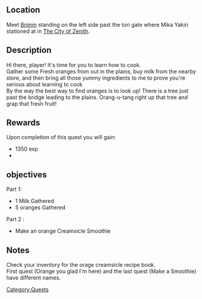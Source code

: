 {{Questbox
|name=Orange you glad I'm here
|category=Quests
| level = 
| levelreq = ???
|start=[[Brimm]]
|end=[[Brimm]]
|experience = 1350 exp
|money={{cost|65}}
|previous=
|next=
}}
==Location==
Meet [[Brimm]] standing on the left side past the tori gate where Mika Yakiri stationed at in [[The City of Zenith]].
==Description==
Hi there, player! It's time for you to learn how to cook.<br/>
Gather some Fresh oranges from out in the plains, buy milk from the nearby store, and then bring all those yummy ingredients to me to prove you're serious about learning to cook<br/> 
By the way the best way to find oranges is to look up! There is a tree just past the bridge leading to the plains. Orang-u-tang right up that tree and grap that fresh fruit!
==Rewards==
Upon completion of this quest you will gain:
*1350 exp
*{{cost|65}}
==objectives==
Part 1:
*1 Milk Gathered
*5 oranges Gathered
Part 2 :
*Make an orange Creamsicle Smoothie
==Notes==
Check your inventory for the orage creamsicle recipe book.<br/>
First quest (Orange you glad I'm here) and the last quest (Make a Smoothie) have different names.

[[Category:Quests]]


